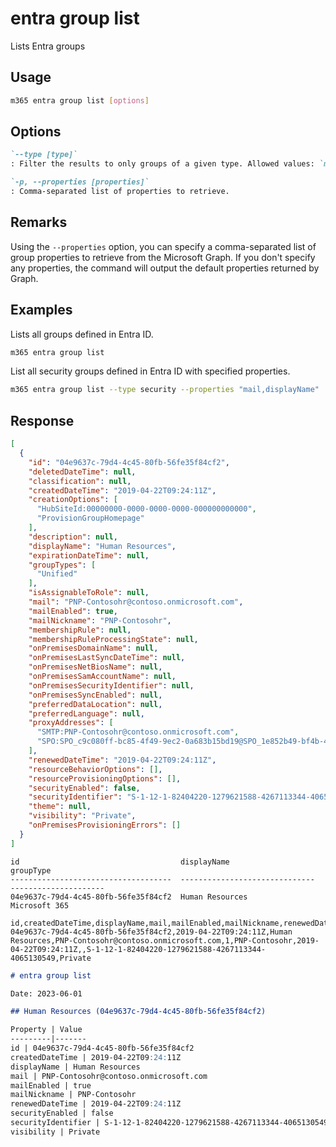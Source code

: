
# entra group list

Lists Entra groups

## Usage

```sh
m365 entra group list [options]
```

## Options

```md definition-list
`--type [type]`
: Filter the results to only groups of a given type. Allowed values: `microsoft365`, `security`, `distribution`, `mailEnabledSecurity`. By default, all groups are listed.

`-p, --properties [properties]`
: Comma-separated list of properties to retrieve.
```

<Global />

## Remarks

Using the `--properties` option, you can specify a comma-separated list of group properties to retrieve from the Microsoft Graph. If you don't specify any properties, the command will output the default properties returned by Graph.

## Examples

Lists all groups defined in Entra ID.

```sh
m365 entra group list
```

List all security groups defined in Entra ID with specified properties.

```sh
m365 entra group list --type security --properties "mail,displayName"
```

## Response

<Tabs>
  <TabItem value="JSON">

  ```json
  [
    {
      "id": "04e9637c-79d4-4c45-80fb-56fe35f84cf2",
      "deletedDateTime": null,
      "classification": null,
      "createdDateTime": "2019-04-22T09:24:11Z",
      "creationOptions": [
        "HubSiteId:00000000-0000-0000-0000-000000000000",
        "ProvisionGroupHomepage"
      ],
      "description": null,
      "displayName": "Human Resources",
      "expirationDateTime": null,
      "groupTypes": [
        "Unified"
      ],
      "isAssignableToRole": null,
      "mail": "PNP-Contosohr@contoso.onmicrosoft.com",
      "mailEnabled": true,
      "mailNickname": "PNP-Contosohr",
      "membershipRule": null,
      "membershipRuleProcessingState": null,
      "onPremisesDomainName": null,
      "onPremisesLastSyncDateTime": null,
      "onPremisesNetBiosName": null,
      "onPremisesSamAccountName": null,
      "onPremisesSecurityIdentifier": null,
      "onPremisesSyncEnabled": null,
      "preferredDataLocation": null,
      "preferredLanguage": null,
      "proxyAddresses": [
        "SMTP:PNP-Contosohr@contoso.onmicrosoft.com",
        "SPO:SPO_c9c080ff-bc85-4f49-9ec2-0a683b15bd19@SPO_1e852b49-bf4b-4ba5-bcd4-a8c4706c8ed4"
      ],
      "renewedDateTime": "2019-04-22T09:24:11Z",
      "resourceBehaviorOptions": [],
      "resourceProvisioningOptions": [],
      "securityEnabled": false,
      "securityIdentifier": "S-1-12-1-82404220-1279621588-4267113344-4065130549",
      "theme": null,
      "visibility": "Private",
      "onPremisesProvisioningErrors": []
    }
  ]
  ```

  </TabItem>
  <TabItem value="Text">

  ```text
  id                                    displayName                     groupType
  ------------------------------------  ------------------------------  ---------------------
  04e9637c-79d4-4c45-80fb-56fe35f84cf2  Human Resources                 Microsoft 365
  ```

  </TabItem>
  <TabItem value="CSV">

  ```csv
  id,createdDateTime,displayName,mail,mailEnabled,mailNickname,renewedDateTime,securityEnabled,securityIdentifier,visibility
  04e9637c-79d4-4c45-80fb-56fe35f84cf2,2019-04-22T09:24:11Z,Human Resources,PNP-Contosohr@contoso.onmicrosoft.com,1,PNP-Contosohr,2019-04-22T09:24:11Z,,S-1-12-1-82404220-1279621588-4267113344-4065130549,Private
  ```

  </TabItem>
  <TabItem value="Markdown">

  ```md
  # entra group list

  Date: 2023-06-01

  ## Human Resources (04e9637c-79d4-4c45-80fb-56fe35f84cf2)

  Property | Value
  ---------|-------
  id | 04e9637c-79d4-4c45-80fb-56fe35f84cf2
  createdDateTime | 2019-04-22T09:24:11Z
  displayName | Human Resources
  mail | PNP-Contosohr@contoso.onmicrosoft.com
  mailEnabled | true
  mailNickname | PNP-Contosohr
  renewedDateTime | 2019-04-22T09:24:11Z
  securityEnabled | false
  securityIdentifier | S-1-12-1-82404220-1279621588-4267113344-4065130549
  visibility | Private
  ```

  </TabItem>
</Tabs>